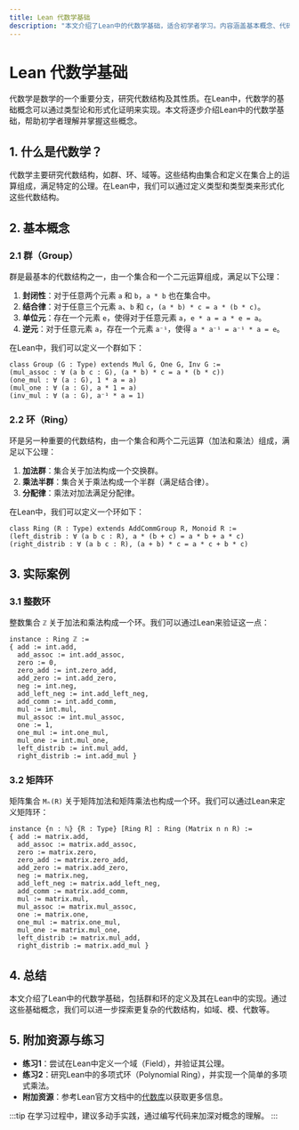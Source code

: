 ```yaml
---
title: Lean 代数学基础
description: "本文介绍了Lean中的代数学基础，适合初学者学习。内容涵盖基本概念、代码示例、实际应用场景以及总结和附加资源。"
---
```


# Lean 代数学基础

代数学是数学的一个重要分支，研究代数结构及其性质。在Lean中，代数学的基础概念可以通过类型论和形式化证明来实现。本文将逐步介绍Lean中的代数学基础，帮助初学者理解并掌握这些概念。

## 1. 什么是代数学？

代数学主要研究代数结构，如群、环、域等。这些结构由集合和定义在集合上的运算组成，满足特定的公理。在Lean中，我们可以通过定义类型和类型类来形式化这些代数结构。

## 2. 基本概念

### 2.1 群（Group）

群是最基本的代数结构之一，由一个集合和一个二元运算组成，满足以下公理：

1. **封闭性**：对于任意两个元素 `a` 和 `b`，`a * b` 也在集合中。
2. **结合律**：对于任意三个元素 `a`、`b` 和 `c`，`(a * b) * c = a * (b * c)`。
3. **单位元**：存在一个元素 `e`，使得对于任意元素 `a`，`e * a = a * e = a`。
4. **逆元**：对于任意元素 `a`，存在一个元素 `a⁻¹`，使得 `a * a⁻¹ = a⁻¹ * a = e`。

在Lean中，我们可以定义一个群如下：

```lean
class Group (G : Type) extends Mul G, One G, Inv G :=
(mul_assoc : ∀ (a b c : G), (a * b) * c = a * (b * c))
(one_mul : ∀ (a : G), 1 * a = a)
(mul_one : ∀ (a : G), a * 1 = a)
(inv_mul : ∀ (a : G), a⁻¹ * a = 1)
```

### 2.2 环（Ring）

环是另一种重要的代数结构，由一个集合和两个二元运算（加法和乘法）组成，满足以下公理：

1. **加法群**：集合关于加法构成一个交换群。
2. **乘法半群**：集合关于乘法构成一个半群（满足结合律）。
3. **分配律**：乘法对加法满足分配律。

在Lean中，我们可以定义一个环如下：

```lean
class Ring (R : Type) extends AddCommGroup R, Monoid R :=
(left_distrib : ∀ (a b c : R), a * (b + c) = a * b + a * c)
(right_distrib : ∀ (a b c : R), (a + b) * c = a * c + b * c)
```

## 3. 实际案例

### 3.1 整数环

整数集合 `ℤ` 关于加法和乘法构成一个环。我们可以通过Lean来验证这一点：

```lean
instance : Ring ℤ :=
{ add := int.add,
  add_assoc := int.add_assoc,
  zero := 0,
  zero_add := int.zero_add,
  add_zero := int.add_zero,
  neg := int.neg,
  add_left_neg := int.add_left_neg,
  add_comm := int.add_comm,
  mul := int.mul,
  mul_assoc := int.mul_assoc,
  one := 1,
  one_mul := int.one_mul,
  mul_one := int.mul_one,
  left_distrib := int.mul_add,
  right_distrib := int.add_mul }
```

### 3.2 矩阵环

矩阵集合 `Mₙ(R)` 关于矩阵加法和矩阵乘法也构成一个环。我们可以通过Lean来定义矩阵环：

```lean
instance {n : ℕ} {R : Type} [Ring R] : Ring (Matrix n n R) :=
{ add := matrix.add,
  add_assoc := matrix.add_assoc,
  zero := matrix.zero,
  zero_add := matrix.zero_add,
  add_zero := matrix.add_zero,
  neg := matrix.neg,
  add_left_neg := matrix.add_left_neg,
  add_comm := matrix.add_comm,
  mul := matrix.mul,
  mul_assoc := matrix.mul_assoc,
  one := matrix.one,
  one_mul := matrix.one_mul,
  mul_one := matrix.mul_one,
  left_distrib := matrix.mul_add,
  right_distrib := matrix.add_mul }
```

## 4. 总结

本文介绍了Lean中的代数学基础，包括群和环的定义及其在Lean中的实现。通过这些基础概念，我们可以进一步探索更复杂的代数结构，如域、模、代数等。

## 5. 附加资源与练习

- **练习1**：尝试在Lean中定义一个域（Field），并验证其公理。
- **练习2**：研究Lean中的多项式环（Polynomial Ring），并实现一个简单的多项式乘法。
- **附加资源**：参考Lean官方文档中的[代数库](https://leanprover-community.github.io/mathlib_docs/algebra.html)以获取更多信息。

:::tip
在学习过程中，建议多动手实践，通过编写代码来加深对概念的理解。
:::